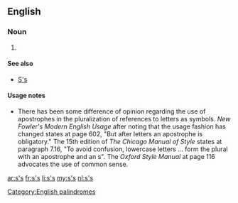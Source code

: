 {{also|Appendix:Variations of "ss"}}
==English==

===Noun===
{{head|en|plural}}

# {{plural of|s|lang=en}}

====See also====
* [[S's]]

====Usage notes====
* There has been some difference of opinion regarding the use of apostrophes in the pluralization of references to letters as symbols. ''New Fowler's Modern English Usage'' after noting that the usage fashion has changed states at page 602, "But after letters an apostrophe is obligatory." The 15th edition of ''The Chicago Manual of Style'' states at paragraph 7.16, "To avoid confusion, lowercase letters ... form the plural with an apostrophe and an s". The ''Oxford Style Manual'' at page 116 advocates the use of common sense.

[[Category:English palindromes]]

[[ar:s's]]
[[fr:s's]]
[[li:s's]]
[[my:s's]]
[[nl:s's]]
